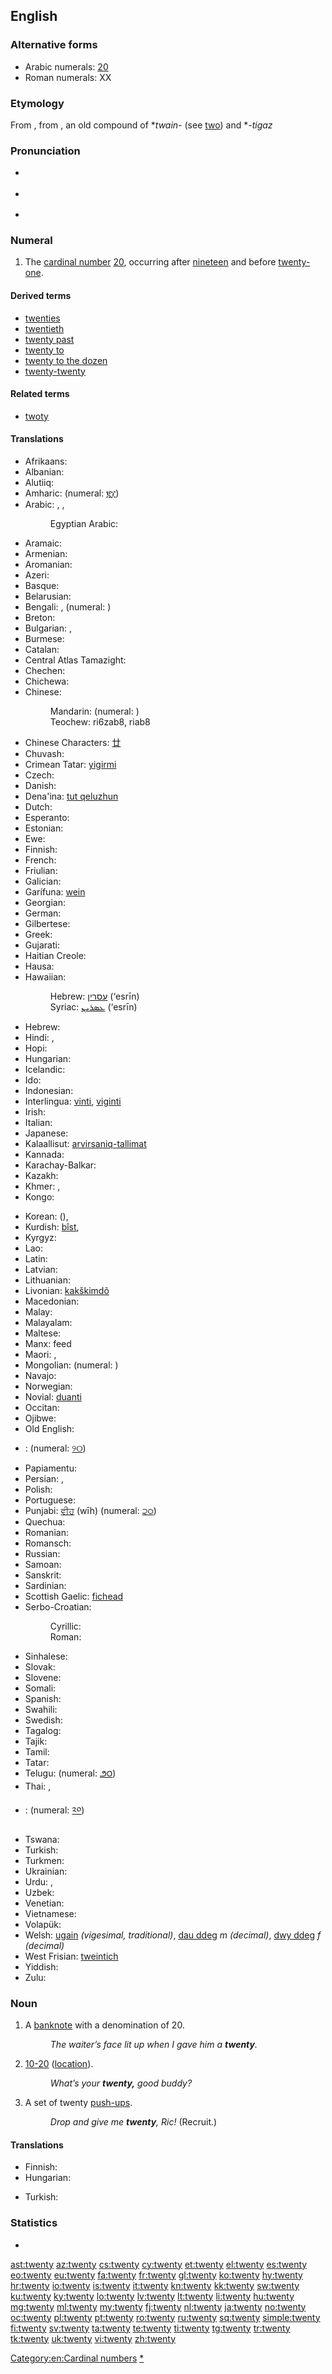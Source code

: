 ==English==

===Alternative forms===
{{cardinalbox|en|19|20|21|nineteen|twenty-one|ord=twentieth}}
* Arabic numerals: [[20]] {{qualifier|see for numerical forms in other scripts}}
* Roman numerals: XX
<!-- Please add other numerical forms to the page for 20 instead of here. -->

===Etymology===
From {{etyl|ang|en}} {{term|twentig|twentiġ|lang=ang|sc=Latinx}}, from {{proto|Germanic|twai tigiwiz|twaintigaz}}, an old compound of *''twain-'' (see [[two]]) and *''-tigaz''

===Pronunciation===
* {{a|UK|US}} {{IPA|/ˈtwɛn.ti/}}
: {{audio|en-uk-twenty.ogg|Audio (UK)}}
* {{a|US}} {{IPA|/ˈtwɛ̃.ɾi/|/ˈtwʌ̃.ɾi/|/ˈtwʊ̃.ɾi/}}
: {{audio|en-us-twenty.ogg|Audio (US)}}
* {{rhymes|ɛnti|ɛni|ʌni}}

===Numeral===
{{head|en|numeral}}

# The [[cardinal number]] [[20]], occurring after [[nineteen]] and before [[twenty-one]].

====Derived terms====
* [[twenties]]
* [[twentieth]]
* [[twenty past]]
* [[twenty to]]
* [[twenty to the dozen]]
* [[twenty-twenty]]

====Related terms====
* [[twoty]]

====Translations====
{{trans-top|cardinal number}}
* Afrikaans: {{t-|af|twintig}}
* Albanian: {{t-|sq|njëzet}}
* Alutiiq: {{tø|ems|suinaq}}
* Amharic: {{t-|am|ሐያ|tr=häya|sc=Ethi|xs=Amharic}} (numeral: [[፪፲]])
* Arabic: {{t-|ar|عشرين|tr=ʿišrīn|sc=Arab}}, {{qualifier|only nominative, formal}} {{t-|ar|عشرون|tr=ʿišrūn|sc=Arab}}, {{qualifier|numeral}} {{t-|ar|٢٠|sc=Arab}}
*: Egyptian Arabic: {{tø|arz|عشرين|tr=ʿеšrīn|sc=Arab|xs=Egyptian Arabic}}
* Aramaic:
* Armenian: {{t+|hy|քսան|tr=k'san}}
* Aromanian: {{t|rup|yinghits}}
* Azeri: {{t+|az|iyirmi|xs=Azeri}}
* Basque: {{t+|eu|hogei|xs=Basque}}
* Belarusian: {{t-|be|дваццаць|tr=dváccacʹ|sc=Cyrl}}
* Bengali: {{t-|bn|কুড়ি|tr=kuŗi|sc=Beng}}, {{t-|bn|বিশ|tr=bish|sc=Beng}} (numeral: {{t-|bn|২০|sc=Beng}})
* Breton: {{t+|br|ugent|xs=Breton}}
* Bulgarian: {{t-|bg|двадесет|tr=dvadeset}}, {{t-|bg|двайсет|tr=dvájset|sc=Cyrl}}
* Burmese: {{t-|my|နှစ်ဆယ်|tr=hnăhsè|sc=Mymr}}
* Catalan: {{t+|ca|vint}}
* Central Atlas Tamazight: {{tø|tzm|ⴰⴳⵏⴰⵔ|tr=agnar}}
* Chechen: {{tø|ce|ткъа|tr=tqha}}
* Chichewa: {{tø|ny|makumi awiri}}
* Chinese:
*: Mandarin: {{t-|cmn|二十|tr=èrshí|sc=Hani}} (numeral: {{t|cmn|貳拾|sc=Hani}})
*: Teochew: ri6zab8, riab8
* Chinese Characters: [[廿]]
* Chuvash: {{tø|cv|ҫирӗм|tr=ҫirӗm|sc=Cyrl}}
* Crimean Tatar: [[yigirmi]]
* Czech: {{t+|cs|dvacet}}
* Danish: {{t+|da|tyve}}
* Dena'ina: [[tut qeluzhun]]
* Dutch: {{t+|nl|twintig|f}}
* Esperanto: {{t+|eo|dudek|xs=Esperanto}}
* Estonian: {{t+|et|kakskümmend}}
* Ewe: {{tø|ee|blaeve|n|xs=Ewe}}
* Finnish: {{t+|fi|kaksikymmentä}}
* French: {{t+|fr|vingt|m}}
* Friulian: {{t|fur|vinčh}}
* Galician: {{t+|gl|vinte|xs=Galician}}
* Garífuna: [[wein]]
* Georgian: {{t-|ka|ოცი|tr=oc'i|sc=Geor|xs=Georgian}}
* German: {{t+|de|zwanzig|f}}
* Gilbertese: {{tø|gil|houanpoui}}
* Greek: {{t+|el|είκοσι|tr=eíkosi}}
* Gujarati: {{t-|gu|વીસ|tr=vīsa|sc=Gujr}}
* Haitian Creole: {{tø|ht|ven}}
* Hausa: {{t-|ha|àshìrin}}
* Hawaiian: {{tø|haw|iwakālua}}
*: Hebrew: [[עסרין]] (‘esrīn) {{c}}
*: Syriac: [[ܥܣܪܝܢ]] (‘esrīn) {{c}}
* Hebrew: {{t-|he|עשרים|m|f|tr=esrím|alt=עֶשְׂרִים|sc=Hebr}}
* Hindi: {{t+|hi|बीस|tr=bīs|xs=Hindi}}, {{qualifier|numeral}} {{t+|hi|२०|sc=Deva}}
* Hopi: {{tø|hop|sunat}}
* Hungarian: {{t+|hu|húsz}}
* Icelandic: {{t+|is|tuttugu}}
* Ido: {{t+|io|duadek|xs=Ido}}
* Indonesian: {{t-|id|dua puluh}}
* Interlingua: [[vinti]], [[viginti]]
* Irish: {{t+|ga|fiche}}
* Italian: {{t+|it|venti|m}}
* Japanese: {{t+|ja|二十|tr=にじゅう, nijū|sc=Jpan}}
* Kalaallisut: [[arvirsaniq-tallimat]]
* Kannada: {{t+|kn|ಇಪ್ಪತ್ತು|tr=ippattu|sc=Knda}}
* Karachay-Balkar: {{tø|krc|джыйырма|tr=jıyırma|sc=Cyrl}}
* Kazakh: {{t|kk|жиырма|tr=jïırma|sc=Cyrl}}
* Khmer: {{t+|km|ម្ភៃ|tr=mpʰey|sc=Khmr}}, {{qualifier|numeral}} {{t-|km|២០|sc=Khmr}}
* Kongo: {{tø|kg|makumole}}
{{trans-mid}}
* Korean: {{t+|ko|이십|tr=isip|sc=Kore}} ({{t+|ko|二十|sc=Kore}}), {{t+|ko|스물|tr=seumul|sc=Kore}}
* Kurdish: [[bîst]], {{ku-Arab|[[بیست]]}}
* Kyrgyz: {{t+|ky|жыйырма|tr=cıyırma|sc=Cyrl}}
* Lao: {{t-|lo|ຊາວ|tr=saaw|sc=Laoo|xs=Lao}} {{qualifier|numeral}} {{t-|lo|໒໐|sc=Laoo|xs=Lao}}
* Latin: {{t-|la|viginti|alt=vīgintī}}
* Latvian: {{t+|lv|divdesmit}}
* Lithuanian: {{t+|lt|dvidešimt}}
* Livonian: [[kakškimdõ]]
* Macedonian: {{t-|mk|дваесет|tr=dváeset}}
* Malay: {{t-|ms|dua puluh}}
* Malayalam: {{t+|ml|ഇരുപത്|sc=Mlym|xs=Malayalam}}
* Maltese: {{t-|mt|għoxrin|xs=Maltese}}
* Manx: feed
* Maori: {{t-|mi|hokotahi}}, {{t+|mi|rua tekau}}
* Mongolian: {{t-|mn|хорь|tr=hor'|sc=Cyrl|xs=Mongolian}} (numeral: {{Mong|[[᠒᠐]]}})
* Navajo: {{tø|nv|naadiin|xs=Navajo}}
* Norwegian: {{t+|no|tjue}}
* Novial: [[duanti]]
* Occitan: {{t|oc|vint}}
* Ojibwe: {{tø|oj|niishtana}}
* Old English: {{t-|ang|twentig|xs=Old English}}
* {{trreq|or}}: (numeral: [[୨୦]])
* Papiamentu: {{tø|pap|binti}}
* Persian: {{t+|fa|بيست|tr=bist|sc=fa-Arab}}, {{qualifier|numeral}} {{t-|fa|۲۰|sc=fa-Arab}}
* Polish: {{t+|pl|dwadzieścia}}
* Portuguese: {{t+|pt|vinte}}
* Punjabi: [[ਵੀਹ]] (wīh) (numeral: [[੨੦]])
* Quechua: {{t-|qu|iskay chunka}}
* Romanian: {{t+|ro|douăzeci}}
* Romansch: {{t|rm|ventg}}
* Russian: {{t+|ru|двадцать|tr=dvádcatʹ}}
* Samoan: {{t-|sm|luasefulu}}
* Sanskrit: {{t-|sa|विंशति|tr=vimśatí|xs=Sanskrit}}
* Sardinian: {{t|sc|binti}}
* Scottish Gaelic: [[fichead]]
* Serbo-Croatian:
*: Cyrillic: {{t-|sh|двадесет|sc=Cyrl}}
*: Roman: {{t-|sh|dvadeset}}
* Sinhalese: {{t-|si|විස්ස|tr=vissa|sc=Sinh}}
* Slovak: {{t-|sk|dvadsať}}
* Slovene: {{t+|sl|dvajset}}
* Somali: {{t-|so|labaatan}}
* Spanish: {{t+|es|veinte}}
* Swahili: {{t+|sw|ishirini|xs=Swahili}}
* Swedish: {{t+|sv|tjugo}}
* Tagalog: {{t-|tl|dalawampu|xs=Tagalog}}
* Tajik: {{t-|tg|бист|tr=bist|sc=Cyrl}}
* Tamil: {{t+|ta|இருபது|tr=irupatu|sc=Taml}}
* Tatar: {{t+|tt|егерме|tr=yegerme|sc=Cyrl|xs=Tatar}}
* Telugu: {{t+|te|ఇరవై}} (numeral: [[౨౦]])
* Thai: {{t-|th|ยี่สิบ|tr=yêe sìp|sc=Thai}}, {{qualifier|numeral}} {{t-|th|๒๐|sc=Thai}}
* {{trreq|bo}}: (numeral: [[༢༠]])
* Tswana: {{t-|tn|somamabedi}}
* Turkish: {{t+|tr|yirmi}}
* Turkmen: {{t-|tk|ýiğrimi}}
* Ukrainian: {{t+|uk|двадцять|tr=dvádcjatʹ|xs=Ukrainian}}
* Urdu: {{t-|ur|بیس|tr=bīs|xs=Urdu}}, {{qualifier|numeral}} {{t-|ur|۲۰|sc=ur-Arab}}
* Uzbek: {{t-|uz|yigirma}}
* Venetian: {{tø|vec|vinti}}
* Vietnamese: {{t-|vi|hai mươi}}
* Volapük: {{t+|vo|teldeg}}
* Welsh: [[ugain]] ''(vigesimal, traditional)'', [[dau ddeg]] ''m (decimal)'', [[dwy ddeg]] ''f (decimal)''
* West Frisian: [[tweintich]]
* Yiddish: {{t-|yi|צוואַנציק|tr=tsvantsik|sc=Hebr}}
* Zulu: {{t+|zu|amashumi amabili}}
{{trans-bottom}}

===Noun===
{{en-noun|twenties}}

# {{colloquial}} A [[banknote]] with a denomination of 20.
#: ''The waiter’s face lit up when I gave him a '''twenty'''.''
# {{context|CB|_|slang}} [[10-20]] ([[location]]).
#: ''What’s your '''twenty,''' good buddy?''
# {{military}} A set of twenty [[push-up]]s.
#: ''Drop and give me '''twenty''', Ric!'' (Recruit.)

====Translations====
{{trans-top|a banknote with a denomination of 20}}
* Finnish: {{t-|fi|kaksikymppinen}}
* Hungarian: {{t+|hu|húszas}}
{{trans-mid}}
* Turkish: {{t+|tr|yirmilik}}
{{trans-bottom}}

{{trans-top|CB slang - location}}
{{trans-mid}}
{{trans-bottom}}

===Statistics===
* {{rank|appear|thoughts|former|662|twenty|lips|donations|George}}

[[Category:en:Cardinal numbers]]
[[Category:en:Twenty|*]]

[[ast:twenty]]
[[az:twenty]]
[[cs:twenty]]
[[cy:twenty]]
[[et:twenty]]
[[el:twenty]]
[[es:twenty]]
[[eo:twenty]]
[[eu:twenty]]
[[fa:twenty]]
[[fr:twenty]]
[[gl:twenty]]
[[ko:twenty]]
[[hy:twenty]]
[[hr:twenty]]
[[io:twenty]]
[[is:twenty]]
[[it:twenty]]
[[kn:twenty]]
[[kk:twenty]]
[[sw:twenty]]
[[ku:twenty]]
[[ky:twenty]]
[[lo:twenty]]
[[lv:twenty]]
[[lt:twenty]]
[[li:twenty]]
[[hu:twenty]]
[[mg:twenty]]
[[ml:twenty]]
[[my:twenty]]
[[fj:twenty]]
[[nl:twenty]]
[[ja:twenty]]
[[no:twenty]]
[[oc:twenty]]
[[pl:twenty]]
[[pt:twenty]]
[[ro:twenty]]
[[ru:twenty]]
[[sq:twenty]]
[[simple:twenty]]
[[fi:twenty]]
[[sv:twenty]]
[[ta:twenty]]
[[te:twenty]]
[[ti:twenty]]
[[tg:twenty]]
[[tr:twenty]]
[[tk:twenty]]
[[uk:twenty]]
[[vi:twenty]]
[[zh:twenty]]